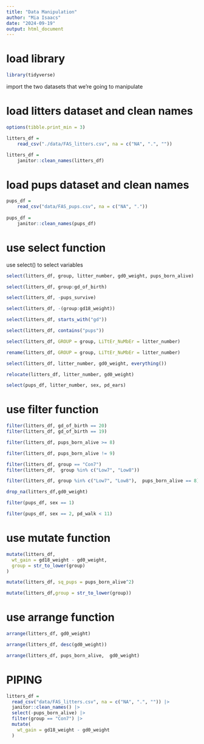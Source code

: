 ```yaml
---
title: "Data Manipulation"
author: "Mia Isaacs"
date: "2024-09-19"
output: html_document
---
```


# load library

```r
library(tidyverse)
```

import the two datasets that we're going to manipulate

# load litters dataset and clean names

```r
options(tibble.print_min = 3)

litters_df = 
    read_csv("./data/FAS_litters.csv", na = c("NA", ".", ""))

litters_df = 
    janitor::clean_names(litters_df)
```

# load pups dataset and clean names

```r
pups_df = 
    read_csv("data/FAS_pups.csv", na = c("NA", "."))
    
pups_df = 
    janitor::clean_names(pups_df)
```
    
# use select function

use select() to select variables

```r
select(litters_df, group, litter_number, gd0_weight, pups_born_alive)
```

```r
select(litters_df, group:gd_of_birth)
```

```r
select(litters_df, -pups_survive)
```

```r
select(litters_df, -(group:gd18_weight))
```
```r
select(litters_df, starts_with("gd"))

select(litters_df, contains("pups"))
```
```r
select(litters_df, GROUP = group, LiTtEr_NuMbEr = litter_number)

rename(litters_df, GROUP = group, LiTtEr_NuMbEr = litter_number)

select(litters_df, litter_number, gd0_weight, everything())

relocate(litters_df, litter_number, gd0_weight)
```
```r
select(pups_df, litter_number, sex, pd_ears)
```

# use filter function

```r
filter(litters_df, gd_of_birth == 20)
filter(litters_df, gd_of_birth == 19)
```
```r
filter(litters_df, pups_born_alive >= 8)
```
```r
filter(litters_df, pups_born_alive != 9)
```
```r
filter(litters_df, group == "Con7")
filter(litters_df,  group %in% c("Low7", "Low8"))
```
```r
filter(litters_df, group %in% c("Low7", "Low8"),  pups_born_alive == 8)
```
```r
drop_na(litters_df,gd0_weight)
```
```r
filter(pups_df, sex == 1)
```

```r
filter(pups_df, sex == 2, pd_walk < 11)
```

# use mutate function

```r
mutate(litters_df,
  wt_gain = gd18_weight - gd0_weight,
  group = str_to_lower(group)
)
```
```r
mutate(litters_df, sq_pups = pups_born_alive^2)
```
```r
mutate(litters_df,group = str_to_lower(group))
```

# use arrange function

```r
arrange(litters_df, gd0_weight)

arrange(litters_df, desc(gd0_weight))

arrange(litters_df, pups_born_alive,  gd0_weight)
```

# PIPING

```r
litters_df =
  read_csv("data/FAS_litters.csv", na = c("NA", ".", "")) |> 
  janitor::clean_names() |> 
  select(-pups_born_alive) |> 
  filter(group == "Con7") |> 
  mutate(
    wt_gain = gd18_weight - gd0_weight
  )
```





